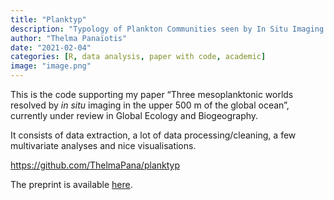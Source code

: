 ```yaml
---
title: "Planktyp"
description: "Typology of Plankton Communities seen by In Situ Imaging in the First 500 m of the Global Ocean"
author: "Thelma Panaïotis"
date: "2021-02-04"
categories: [R, data analysis, paper with code, academic]
image: "image.png"
---
```


This is the code supporting my paper "Three mesoplanktonic worlds resolved by *in situ* imaging in the upper 500 m of the global ocean", currently under review in Global Ecology and Biogeography.

It consists of data extraction, a lot of data processing/cleaning, a few multivariate analyses and nice visualisations.

<https://github.com/ThelmaPana/planktyp>

The preprint is available [here](main_text_hal.pdf){target="_blank"}.
